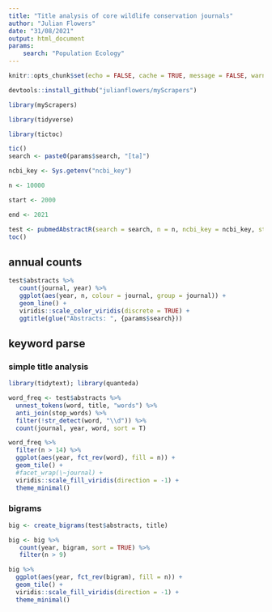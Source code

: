 ```yaml
---
title: "Title analysis of core wildlife conservation journals"
author: "Julian Flowers"
date: "31/08/2021"
output: html_document
params: 
    search: "Population Ecology"
---
```


```r

knitr::opts_chunk$set(echo = FALSE, cache = TRUE, message = FALSE, warning = FALSE)

devtools::install_github("julianflowers/myScrapers")

library(myScrapers)

library(tidyverse)

library(tictoc)
```


```r
tic()
search <- paste0(params$search, "[ta]")

ncbi_key <- Sys.getenv("ncbi_key")

n <- 10000

start <- 2000

end <- 2021

test <- pubmedAbstractR(search = search, n = n, ncbi_key = ncbi_key, start = start, end = end)
toc()
```

## annual counts

```r

test$abstracts %>%
   count(journal, year) %>%
   ggplot(aes(year, n, colour = journal, group = journal)) +
   geom_line() +
   viridis::scale_color_viridis(discrete = TRUE) +
   ggtitle(glue("Abstracts: ", {params$search}))
```

## keyword parse

### simple title analysis

```r


library(tidytext); library(quanteda)

word_freq <- test$abstracts %>%
  unnest_tokens(word, title, "words") %>%
  anti_join(stop_words) %>%
  filter(!str_detect(word, "\\d")) %>%
  count(journal, year, word, sort = T)

word_freq %>%
  filter(n > 14) %>%
  ggplot(aes(year, fct_rev(word), fill = n)) +
  geom_tile() +
  #facet_wrap(\~journal) +
  viridis::scale_fill_viridis(direction = -1) +
  theme_minimal()
```

### bigrams

```r
big <- create_bigrams(test$abstracts, title)

big <- big %>%
   count(year, bigram, sort = TRUE) %>%
   filter(n > 9)

big %>%
  ggplot(aes(year, fct_rev(bigram), fill = n)) +
  geom_tile() +
  viridis::scale_fill_viridis(direction = -1) + 
  theme_minimal()
```
